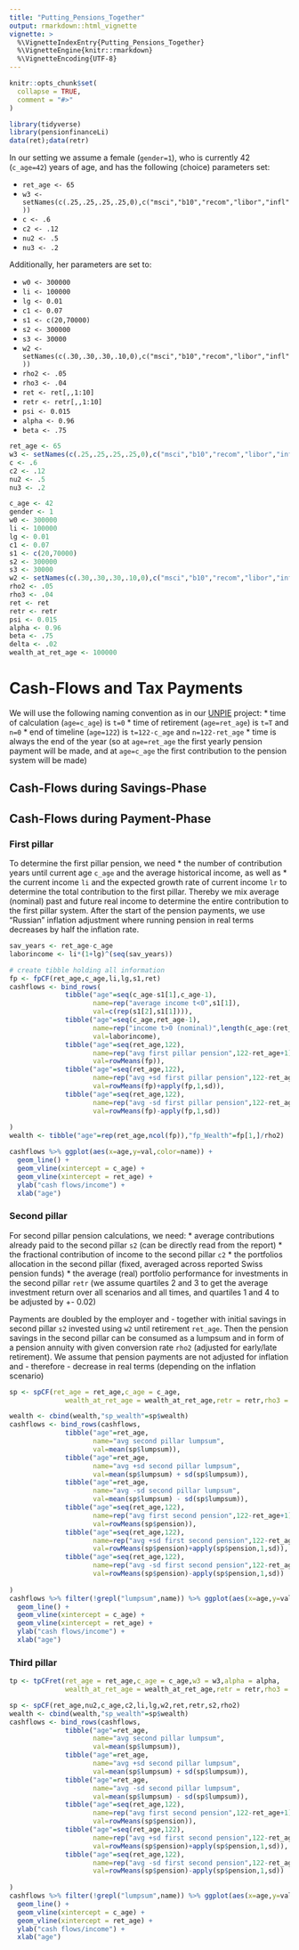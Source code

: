 ```yaml
---
title: "Putting_Pensions_Together"
output: rmarkdown::html_vignette
vignette: >
  %\VignetteIndexEntry{Putting_Pensions_Together}
  %\VignetteEngine{knitr::rmarkdown}
  %\VignetteEncoding{UTF-8}
---
```


```r
knitr::opts_chunk$set(
  collapse = TRUE,
  comment = "#>"
)
```

```r
library(tidyverse)
library(pensionfinanceLi)
data(ret);data(retr)
```

In our setting we assume a female (`gender=1`), who is currently 42 (`c_age=42`) years of age, and has the following (choice) parameters set:

* `ret_age <- 65`
* `w3 <- setNames(c(.25,.25,.25,.25,0),c("msci","b10","recom","libor","infl"))`
* `c <- .6`
* `c2 <- .12`
* `nu2 <- .5`
* `nu3 <- .2`

Additionally, her parameters are set to:

* `w0 <- 300000`
* `li <- 100000`
* `lg <- 0.01`
* `c1 <- 0.07`
* `s1 <- c(20,70000)`
* `s2 <- 300000`
* `s3 <- 30000`
* `w2 <- setNames(c(.30,.30,.30,.10,0),c("msci","b10","recom","libor","infl"))`
* `rho2 <- .05`
* `rho3 <- .04`
* `ret <- ret[,,1:10]`
* `retr <- retr[,,1:10]`
* `psi <- 0.015`
* `alpha <- 0.96`
* `beta <- .75`

```r
ret_age <- 65
w3 <- setNames(c(.25,.25,.25,.25,0),c("msci","b10","recom","libor","infl"))
c <- .6
c2 <- .12
nu2 <- .5
nu3 <- .2

c_age <- 42
gender <- 1
w0 <- 300000
li <- 100000
lg <- 0.01
c1 <- 0.07
s1 <- c(20,70000)
s2 <- 300000
s3 <- 30000
w2 <- setNames(c(.30,.30,.30,.10,0),c("msci","b10","recom","libor","infl"))
rho2 <- .05
rho3 <- .04
ret <- ret
retr <- retr
psi <- 0.015
alpha <- 0.96
beta <- .75
delta <- .02
wealth_at_ret_age <- 100000
```

# Cash-Flows and Tax Payments

We will use the following naming convention as in our [UNPIE](unpie.eu) project:
* time of calculation (`age=c_age`) is `t=0`
* time of retirement (`age=ret_age`) is `t=T` and `n=0`
* end of timeline (`age=122`) is `t=122-c_age` and `n=122-ret_age`
* time is always the end of the year (so at `age=ret_age` the first yearly pension payment will be made, and at `age=c_age` the first contribution to the pension system will be made)


## Cash-Flows during Savings-Phase


## Cash-Flows during Payment-Phase

### First pillar

To determine the first pillar pension, we need 
* the number of contribution years until current age `c_age` and the average historical income, as well as
* the current income `li` and the expected growth rate of current income `lr`
to determine the total contribution to the first pillar. Thereby we mix average (nominal) past and future real income to determine the entire contribution to the first pillar system. After the start of the pension payments, we use "Russian" inflation adjustment where running pension in real terms decreases by half the inflation rate.

```r
sav_years <- ret_age-c_age
laborincome <- li*(1+lg)^(seq(sav_years))

# create tibble holding all information
fp <- fpCF(ret_age,c_age,li,lg,s1,ret)
cashflows <- bind_rows(
              tibble("age"=seq(c_age-s1[1],c_age-1),
                     name=rep("average income t<0",s1[1]),
                     val=c(rep(s1[2],s1[1]))),
              tibble("age"=seq(c_age,ret_age-1),
                     name=rep("income t>0 (nominal)",length(c_age:(ret_age-1))),
                     val=laborincome),
              tibble("age"=seq(ret_age,122),
                     name=rep("avg first pillar pension",122-ret_age+1),
                     val=rowMeans(fp)),
              tibble("age"=seq(ret_age,122),
                     name=rep("avg +sd first pillar pension",122-ret_age+1),
                     val=rowMeans(fp)+apply(fp,1,sd)),
              tibble("age"=seq(ret_age,122),
                     name=rep("avg -sd first pillar pension",122-ret_age+1),
                     val=rowMeans(fp)-apply(fp,1,sd))
              
)
wealth <- tibble("age"=rep(ret_age,ncol(fp)),"fp_Wealth"=fp[1,]/rho2)

cashflows %>% ggplot(aes(x=age,y=val,color=name)) +
  geom_line() +
  geom_vline(xintercept = c_age) +
  geom_vline(xintercept = ret_age) +
  ylab("cash flows/income") +
  xlab("age")
```
### Second pillar

For second pillar pension calculations, we need:
* average contributions already paid to the second pillar `s2` (can be directly read from the report)
* the fractional contribution of income to the second pillar `c2`
* the portfolios allocation in the second pillar (fixed, averaged across reported Swiss pension funds)
* the average (real) portfolio performance for investments in the second pillar `retr` (we assume quartiles 2 and 3 to get the average investment return over all scenarios and all times, and quartiles 1 and 4 to be adjusted by +- 0.02)

Payments are doubled by the employer and - together with initial savings in second pillar `s2` invested using `w2` until retirement `ret_age`. Then the pension savings in the second pillar can be consumed as a lumpsum and in form of a pension annuity with given conversion rate `rho2` (adjusted for early/late retirement). We assume that pension payments are not adjusted for inflation and - therefore - decrease in real terms (depending on the inflation scenario)

```r
sp <- spCF(ret_age = ret_age,c_age = c_age,
              wealth_at_ret_age = wealth_at_ret_age,retr = retr,rho3 = rho3,psi = psi)

wealth <- cbind(wealth,"sp_wealth"=sp$wealth)
cashflows <- bind_rows(cashflows,
              tibble("age"=ret_age,
                     name="avg second pillar lumpsum",
                     val=mean(sp$lumpsum)),
              tibble("age"=ret_age,
                     name="avg +sd second pillar lumpsum",
                     val=mean(sp$lumpsum) + sd(sp$lumpsum)),
              tibble("age"=ret_age,
                     name="avg -sd second pillar lumpsum",
                     val=mean(sp$lumpsum) - sd(sp$lumpsum)),
              tibble("age"=seq(ret_age,122),
                     name=rep("avg first second pension",122-ret_age+1),
                     val=rowMeans(sp$pension)),
              tibble("age"=seq(ret_age,122),
                     name=rep("avg +sd first second pension",122-ret_age+1),
                     val=rowMeans(sp$pension)+apply(sp$pension,1,sd)),
              tibble("age"=seq(ret_age,122),
                     name=rep("avg -sd first second pension",122-ret_age+1),
                     val=rowMeans(sp$pension)-apply(sp$pension,1,sd))
              
)
cashflows %>% filter(!grepl("lumpsum",name)) %>% ggplot(aes(x=age,y=val,color=name)) +
  geom_line() +
  geom_vline(xintercept = c_age) +
  geom_vline(xintercept = ret_age) +
  ylab("cash flows/income") +
  xlab("age")

```
### Third pillar

```r

tp <- tpCFret(ret_age = ret_age,c_age = c_age,w3 = w3,alpha = alpha,
              wealth_at_ret_age = wealth_at_ret_age,retr = retr,rho3 = rho3,psi = psi)

sp <- spCF(ret_age,nu2,c_age,c2,li,lg,w2,ret,retr,s2,rho2)
wealth <- cbind(wealth,"sp_wealth"=sp$wealth)
cashflows <- bind_rows(cashflows,
              tibble("age"=ret_age,
                     name="avg second pillar lumpsum",
                     val=mean(sp$lumpsum)),
              tibble("age"=ret_age,
                     name="avg +sd second pillar lumpsum",
                     val=mean(sp$lumpsum) + sd(sp$lumpsum)),
              tibble("age"=ret_age,
                     name="avg -sd second pillar lumpsum",
                     val=mean(sp$lumpsum) - sd(sp$lumpsum)),
              tibble("age"=seq(ret_age,122),
                     name=rep("avg first second pension",122-ret_age+1),
                     val=rowMeans(sp$pension)),
              tibble("age"=seq(ret_age,122),
                     name=rep("avg +sd first second pension",122-ret_age+1),
                     val=rowMeans(sp$pension)+apply(sp$pension,1,sd)),
              tibble("age"=seq(ret_age,122),
                     name=rep("avg -sd first second pension",122-ret_age+1),
                     val=rowMeans(sp$pension)-apply(sp$pension,1,sd))
              
)
cashflows %>% filter(!grepl("lumpsum",name)) %>% ggplot(aes(x=age,y=val,color=name)) +
  geom_line() +
  geom_vline(xintercept = c_age) +
  geom_vline(xintercept = ret_age) +
  ylab("cash flows/income") +
  xlab("age")

```


